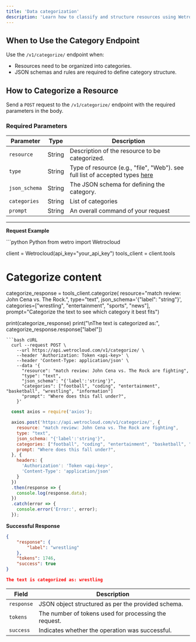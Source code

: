 ```yaml
---
title: 'Data categorization'
description: 'Learn how to classify and structure resources using Wetrocloud.'
---
```

## When to Use the Category Endpoint

Use the `/v1/categorize/` endpoint when:

- Resources need to be organized into categories.
- JSON schemas and rules are required to define category structure.

## How to Categorize a Resource

Send a `POST` request to the `/v1/categorize/` endpoint with the required parameters in the body.

### Required Parameters

| Parameter          | Type   | Description                                    |
|---------------------|--------|------------------------------------------------|
| `resource`          | String | Description of the resource to be categorized. |
| `type`              | String | Type of resource (e.g., "file", "Web"). see full list of accepted types [here](/insert)    |
| `json_schema`       | String | The JSON schema for defining the category.     |
| `categories`        | String | List of categories             |
| `prompt`            | String | An overall command of your request        |

---
**Request Example**

<CodeGroup>
  ```python Python
  from wetro import Wetrocloud

  client = Wetrocloud(api_key="your_api_key")
  tools_client = client.tools

  # Categorize content
  categorize_response = tools_client.categorize(
      resource="match review: John Cena vs. The Rock.",
      type="text",
      json_schema='{"label": "string"}',
      categories=["wrestling", "entertainment", "sports", "news"],
      prompt="Categorize the text to see which category it best fits")

  print(categorize_response)
  print("\nThe text is categorized as:", categorize_response.response["label"])
  ```
  ```bash cURL
    curl --request POST \
      --url https://api.wetrocloud.com/v1/categorize/ \
      --header 'Authorization: Token <api-key>' \
      --header 'Content-Type: application/json' \
      --data '{
        "resource": "match review: John Cena vs. The Rock are fighting",
        "type": "text",
        "json_schema": "{'label':'string'}",
        "categories": ["football", "coding", "entertainment", "basketball", "wrestling", "information"]
        "prompt": "Where does this fall under?",
      }'
  ```
  ```javascript JavaScript
    const axios = require('axios');

    axios.post('https://api.wetrocloud.com/v1/categorize/', {
      resource: "match review: John Cena vs. The Rock are fighting",
      type: "text",
      json_schema: "{'label':'string'}",
      categories: ["football", "coding", "entertainment", "basketball", "wrestling", "information"]
      prompt: "Where does this fall under?",
    }, {
      headers: {
        'Authorization': 'Token <api-key>',
        'Content-Type': 'application/json'
      }
    })
    .then(response => {
      console.log(response.data);
    })
    .catch(error => {
      console.error('Error:', error);
    });
  ```
</CodeGroup>

**Successful Response**
```json
{
    "response": {
        "label": "wrestling"
    },
    "tokens": 1746,
    "success": true
}

The text is categorized as: wrestling
```

| Field     | Description                                           |
|-----------|-------------------------------------------------------|
| `response` | JSON object structured as per the provided schema.   |
| `tokens`  | The number of tokens used for processing the request. |
| `success` | Indicates whether the operation was successful.       |

